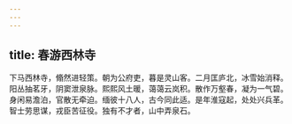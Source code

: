 ```yaml
---
---
---
```

title: 春游西林寺
---



下马西林寺，翛然进轻策。朝为公府吏，暮是灵山客。二月匡庐北，冰雪始消释。阳丛抽茗牙，阴窦泄泉脉。熙熙风土暖，蔼蔼云岚积。散作万壑春，凝为一气碧。身闲易澹泊，官散无牵迫。缅彼十八人，古今同此适。是年淮寇起，处处兴兵革。智士劳思谋，戎臣苦征役。独有不才者，山中弄泉石。